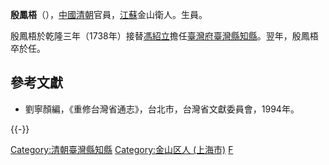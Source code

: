 '''殷鳳梧'''（{{bd|？||1739年|catIdx=Yin殷}}），[[中國|中國]][[清朝|清朝]]官員，[[江蘇|江蘇]]金山衛人。生員。

殷鳳梧於乾隆三年（1738年）接替[[馮紹立|馮紹立]]擔任[[臺灣府|臺灣府]][[臺灣縣|臺灣縣]][[知縣|知縣]]。翌年，殷鳳梧卒於任。

==參考文獻==
*劉寧顏編，《重修台灣省通志》，台北市，台灣省文獻委員會，1994年。

{{-}}
{{start box}}
{{s-off}}
{{Succession box|[[馮紹立|馮紹立]]|[[魏素|魏素]]|[[臺灣府|臺灣府]][[臺灣縣|臺灣縣]][[知縣|知縣]]|<small>乾隆三年（1738年）任</small>}}
{{end box}}
{{DEFAULTSORT:Yin殷}}
[[Category:清朝臺灣縣知縣|Category:清朝臺灣縣知縣]]
[[Category:金山区人_(上海市)|Category:金山区人 (上海市)]]
[[Category:殷姓|F]]